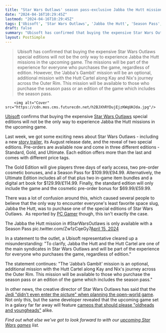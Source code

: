 ```yaml
---
title: "Star Wars Outlaws' season pass-exclusive Jabba the Hutt mission won't be the only time Kay Vess encounters the crime lord"
date: "2024-04-16T10:29:45Z"
lastmod: "2024-04-16T10:29:45Z"
tags: ['Ubisoft', 'Star Wars Outlaws', 'Jabba the Hutt', 'Season Pass', 'Jedi']
draft: false
summary: "Ubisoft has confirmed that buying the expensive Star Wars Outlaws special editions will not be the only way to experience Jabba the Hutt missions in the upcoming game. The missions will be part of the experience for everyone who purchases the game, regardless of edition. However, the 'Jabba's Gambit' mission will be an optional, additional mission with the Hutt Cartel along Kay and Nix's journey across the Outer Rim. This mission will be available to those who purchase the season pass or an edition of the game which includes the season pass."
layout: PostSimple
---
```

> Ubisoft has confirmed that buying the expensive Star Wars Outlaws special editions will not be the only way to experience Jabba the Hutt missions in the upcoming game. The missions will be part of the experience for everyone who purchases the game, regardless of edition. However, the 'Jabba's Gambit' mission will be an optional, additional mission with the Hutt Cartel along Kay and Nix's journey across the Outer Rim. This mission will be available to those who purchase the season pass or an edition of the game which includes the season pass.


        <img alt="Cover" src="https://cdn.mos.cms.futurecdn.net/h2BJXhRYDujEjzKWqUHJda.jpg"/>
        
[Ubisoft](https://www.gamesradar.com/uk/tag/ubisoft/) confirms that buying the expensive [Star Wars Outlaws](https://www.gamesradar.com/star-wars-outlaws-guide/) special editions will not be the only way to experience Jabba the Hutt missions in the upcoming game. 

Last week, we got some exciting news about Star Wars Outlaws - including a new [story trailer](https://www.gamesradar.com/star-wars-outlaws-release-date-trailer/), its August release date, and the reveal of two special editions. Pre-orders are available now and come in three different editions - Standard, Gold, and Ultimate. Each edition offers more than the last and comes with different price tags.

The Gold Edition will give players three days of early access, two pre-order cosmetic bonuses, and a Season Pass for $109.99/£94.99. Alternatively, the Ultimate Edition includes all of that plus two in-game item bundles and a digital art book for $129.99/£114.99. Finally, the standard edition will only include the game and the cosmetic pre-order bonus for $69.99/£59.99.

There was a lot of confusion around this, which caused several people to believe that the only way to encounter everyone's least favorite space slug, Jabba the Hutt, was to purchase one of the special editions of Star Wars Outlaws.  As reported by [PC Gamer](https://www.pcgamer.com/games/action/ubisoft-responds-as-star-wars-outlaws-comes-under-fire-for-jabba-the-hutt-season-pass-exclusive//) though, this isn't exactly the case. 

The Jabba the Hutt mission in #StarWarsOutlaws is only available with a Season Pass pic.twitter.com/Zw1zCqeGy7[April 15, 2024](https://twitter.com/CultureCrave/status/1779945852213379166)

In a statement to the outlet, a Ubisoft representative cleared up a misunderstanding: "To clarify, Jabba the Hutt and the Hutt Cartel are one of the main syndicates in Star Wars Outlaws and will be part of the experience for everyone who purchases the game, regardless of edition."

The statement continues: "The 'Jabba’s Gambit' mission is an optional, additional mission with the Hutt Cartel along Kay and Nix's journey across the Outer Rim. This mission will be available to those who purchase the season pass or an edition of the game which includes the season pass."

In other news, the creative director of Star Wars Outlaws has said that the [Jedi "didn't even enter the picture" when planning the open-world game](https://www.gamesradar.com/star-wars-outlaws-creative-director-says-the-jedi-didnt-even-enter-the-picture-when-deciding-what-the-open-world-game-would-be-about/). Not only this, but the same developer revealed that the upcoming game set in a galaxy far far away will feature [cameos that should please "oldheads and youngheads"](https://www.gamesradar.com/star-wars-outlaws-has-cameos-that-should-please-oldheads-and-youngheads-alike-but-dont-expect-to-be-hunted-down-by-boba-fett/) alike.

*Find out what else we've got to look forward to with our *[<em>upcoming Star Wars games</em>](https://www.gamesradar.com/upcoming-star-wars-games/)* list.*
        